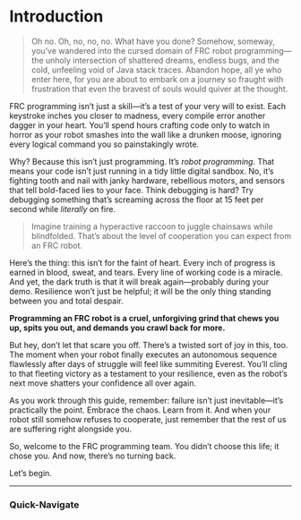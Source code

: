 
<Head>
    <title>Intro - FEDS201</title>
    <meta property="og:title" content="Intro - FEDS201" key="title" />
</Head>

# Introduction


> Oh no. Oh, no, no, no. What have you done? Somehow, someway, you’ve wandered into the cursed domain of FRC robot programming—the unholy intersection of shattered dreams, endless bugs, and the cold, unfeeling void of Java stack traces. Abandon hope, all ye who enter here, for you are about to embark on a journey so fraught with frustration that even the bravest of souls would quiver at the thought.  

FRC programming isn’t just a skill—it’s a test of your very will to exist. Each keystroke inches you closer to madness, every compile error another dagger in your heart. You’ll spend hours crafting code only to watch in horror as your robot smashes into the wall like a drunken moose, ignoring every logical command you so painstakingly wrote.  

Why? Because this isn’t just programming. It’s *robot programming*. That means your code isn’t just running in a tidy little digital sandbox. No, it’s fighting tooth and nail with janky hardware, rebellious motors, and sensors that tell bold-faced lies to your face. Think debugging is hard? Try debugging something that’s screaming across the floor at 15 feet per second while *literally* on fire.  

> Imagine training a hyperactive raccoon to juggle chainsaws while blindfolded. That’s about the level of cooperation you can expect from an FRC robot.  

Here’s the thing: this isn’t for the faint of heart. Every inch of progress is earned in blood, sweat, and tears. Every line of working code is a miracle. And yet, the dark truth is that it will break again—probably during your demo. Resilience won’t just be helpful; it will be the only thing standing between you and total despair.  

**Programming an FRC robot is a cruel, unforgiving grind that chews you up, spits you out, and demands you crawl back for more.**  

But hey, don’t let that scare you off. There’s a twisted sort of joy in this, too. The moment when your robot finally executes an autonomous sequence flawlessly after days of struggle will feel like summiting Everest. You’ll cling to that fleeting victory as a testament to your resilience, even as the robot’s next move shatters your confidence all over again.  

As you work through this guide, remember: failure isn’t just inevitable—it’s practically the point. Embrace the chaos. Learn from it. And when your robot still somehow refuses to cooperate, just remember that the rest of us are suffering right alongside you.  

So, welcome to the FRC programming team. You didn’t choose this life; it chose you. And now, there’s no turning back.  

Let’s begin.  

---  


### Quick-Navigate

<Cards>
<Card title="Understanding Java" target="_self" href="Programming/BasicJava/javaintro"/>
<Card title="FRC Tools & Setup" target="_self" href = "Programming/Tools&Setup"/>
<Card title="Subsystem Programming" target="_self" href="Programming/Subsystems/SubsystemOverview"/>
<Card title="Autonomous Programming" target="_self" href="Programming/Autonomous/Index"/>
<Card title="Video Processing" target="_self" href="Programming/Vision"/>
</Cards>